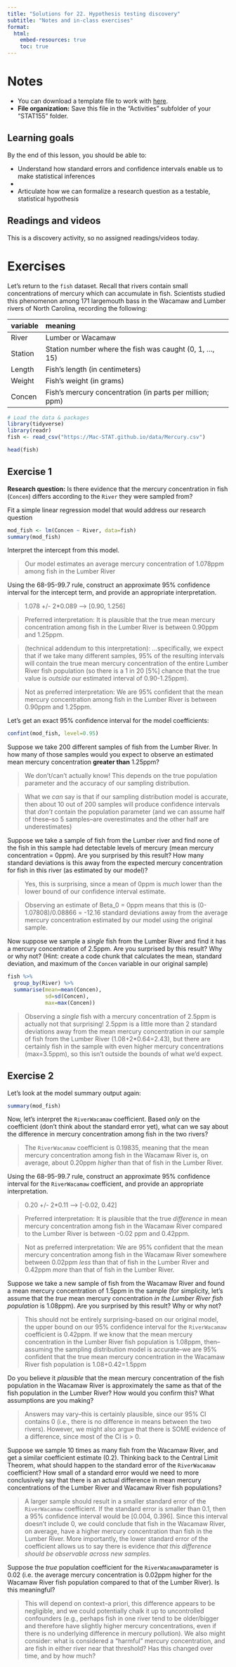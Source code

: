 ```yaml
---
title: "Solutions for 22. Hypothesis testing discovery"
subtitle: "Notes and in-class exercises"
format: 
  html:
    embed-resources: true
    toc: true
---
```


# Notes

- You can download a template file to work with [here](../activity_templates/22_hypothesis_testing_discovery.qmd).
- **File organization:** Save this file in the "Activities" subfolder of your "STAT155" folder.

## Learning goals

By the end of this lesson, you should be able to:

- Understand how standard errors and confidence intervals enable us to make statistical inferences
- 
- Articulate how we can formalize a research question as a testable, statistical hypothesis

## Readings and videos

This is a discovery activity, so no assigned readings/videos today.

# Exercises

Let's return to the `fish` dataset. Recall that rivers contain small concentrations of mercury which can accumulate in fish. Scientists studied this phenomenon among 171 largemouth bass in the Wacamaw and Lumber rivers of North Carolina, recording the following:


| variable | meaning                                                  |
|:---------|:---------------------------------------------------------|
| River    | Lumber or Wacamaw                                        |
| Station  | Station number where the fish was caught (0, 1, ..., 15) |
| Length   | Fish's length (in centimeters)                           |
| Weight   | Fish's weight (in grams)                                 |
| Concen   | Fish's mercury concentration (in parts per million; ppm) |

```r
# Load the data & packages
library(tidyverse)
library(readr)
fish <- read_csv("https://Mac-STAT.github.io/data/Mercury.csv")

head(fish)
```

## Exercise 1

**Research question:** Is there evidence that the mercury concentration in fish (`Concen`) differs according to the `River` they were sampled from?

Fit a simple linear regression model that would address our research question

```r
mod_fish <- lm(Concen ~ River, data=fish)
summary(mod_fish)
```

Interpret the intercept from this model.

> Our model estimates an average mercury concentration of 1.078ppm among fish in the Lumber River 

Using the 68-95-99.7 rule, construct an approximate 95% confidence interval for the intercept term, and provide an appropriate interpretation.

> 1.078 +/- 2*0.089 --> [0.90, 1.256]

> Preferred interpretation: It is plausible that the true mean mercury concentration among fish in the Lumber River is between 0.90ppm and 1.25ppm.

> (technical addendum to this interpretation): ...specifically, we expect that if we take many different samples, 95% of the resulting intervals will contain the true mean mercury concentration of the entire Lumber River fish population (so there is a 1 in 20 [5%] chance that the true value is *outside* our estimated interval of 0.90-1.25ppm).

> Not as preferred interpretation: We are 95% confident that the mean mercury concentration among fish in the Lumber River is between 0.90ppm and 1.25ppm.



Let's get an exact 95% confidence interval for the model coefficients:

```r
confint(mod_fish, level=0.95)
```

Suppose we take 200 different samples of fish from the Lumber River. In how many of those samples would you expect to observe an estimated mean mercury concentration **greater than** 1.25ppm?

> We don't/can't actually know! This depends on the true population parameter and the accuracy of our sampling distribution.

> What we *can* say is that if our sampling distribution model is accurate, then about 10 out of 200 samples will produce confidence intervals that *don't* contain the population parameter (and we can assume half of these--so 5 samples--are overestimates and the other half are underestimates)

Suppose we take a sample of fish from the Lumber river and find none of the fish in this sample had detectable levels of mercury (mean mercury concentration = 0ppm). Are you surprised by this result? How many standard deviations is this away from the expected mercury concentration for fish in this river (as estimated by our model)?

> Yes, this is surprising, since a mean of 0ppm is *much* lower than the lower bound of our confidence interval estimate.

> Observing an estimate of Beta_0 = 0ppm means that this is (0-1.07808)/0.08866 = -12.16 standard deviations away from the average mercury concentration estimated by our model using the original sample.

Now suppose we sample a *single* fish from the Lumber River and find it has a mercury concentration of 2.5ppm. Are you surprised by this result? Why or why not? (Hint: create a code chunk that calculates the mean, standard deviation, and maximum of the `Concen` variable in our original sample)

```r
fish %>% 
  group_by(River) %>% 
  summarise(mean=mean(Concen), 
            sd=sd(Concen), 
            max=max(Concen))
```

> Observing a *single* fish with a mercury concentration of 2.5ppm is actually not that surprising! 2.5ppm is a little more than 2 standard deviations away from the mean mercury concentration in our sample of fish from the Lumber River (1.08+2*0.64=2.43), but there are certainly fish in the sample with even higher mercury concentrations (max=3.5ppm), so this isn't outside the bounds of what we'd expect.

## Exercise 2

Let's look at the model summary output again:

```r
summary(mod_fish)
```

Now, let's interpret the `RiverWacamaw` coefficient. Based *only* on the coefficient (don't think about the standard error yet), what can we say about the difference in mercury concentration among fish in the two rivers?

> The `RiverWacamaw` coefficient is 0.19835, meaning that the mean mercury concentration among fish in the Wacamaw River is, on average, about 0.20ppm *higher* than that of fish in the Lumber River.

Using the 68-95-99.7 rule, construct an approximate 95% confidence interval for the `RiverWacamaw` coefficient, and provide an appropriate interpretation.

> 0.20 +/- 2*0.11 --> [-0.02, 0.42]

> Preferred interpretation: It is plausible that the true *difference* in mean mercury concentration among fish in the Wacamaw River compared to the Lumber River is between -0.02 ppm and 0.42ppm.

> Not as preferred interpretation: We are 95% confident that the mean mercury concentration among fish in the Wacamaw River somewhere between 0.02ppm *less* than that of fish in the Lumber River and 0.42ppm *more* than that of fish in the Lumber River. 

Suppose we take a new sample of fish from the Wacamaw River and found a mean mercury concentration of 1.5ppm in the sample (for simplicity, let's assume that the *true* mean mercury concentration *in the Lumber River fish population* is 1.08ppm). Are you surprised by this result? Why or why not?

> This should not be entirely surprising--based on our original model, the upper bound on our 95% confidence interval for the `RiverWacamaw` coefficient is 0.42ppm. If we know that the mean mercury concentration in the Lumber River fish population is 1.08ppm, then--assuming the sampling distribution model is accurate--we are 95% confident that the true mean mercury concentration in the Wacamaw River fish population is 1.08+0.42=1.5ppm

Do you believe it *plausible* that the mean mercury concentration of the fish population in the Wacamaw River is approximately the same as that of the fish population in the Lumber River? How would you confirm this? What assumptions are you making?

> Answers may vary--this is certainly plausible, since our 95% CI contains 0 (i.e., there is no difference in means between the two rivers). However, we might also argue that there is SOME evidence of a difference, since most of the CI is > 0.

Suppose we sample 10 times as many fish from the Wacamaw River, and get a similar coefficient estimate (0.2). Thinking back to the Central Limit Theorem, what should happen to the standard error of the `RiverWacamaw` coefficient? How small of a standard error would we need to more conclusively say that there is an actual difference in mean mercury concentrations of the Lumber River and Wacamaw River fish populations?

> A larger sample should result in a smaller standard error of the `RiverWacamaw` coefficient. If the standard error is smaller than 0.1, then a 95% confidence interval would be [0.004, 0.396]. Since this interval doesn't include 0, we could conclude that fish in the Wacamaw River, on average, have a higher mercury concentration than fish in the Lumber River. More importantly, the lower standard error of the coefficient allows us to say there is evidence *that this difference should be observable across new samples.*

Suppose the *true* population coefficient for the `RiverWacamaw`parameter is 0.02 (i.e. the average mercury concentration is 0.02ppm higher for the Wacamaw River fish population compared to that of the Lumber River). Is this meaningful? 

> This will depend on context--a priori, this difference appears to be negligible, and we could potentially chalk it up to uncontrolled confounders (e.g., perhaps fish in one river tend to be older/bigger and therefore have slightly higher mercury concentrations, even if there is no underlying difference in mercury pollution). We also might consider: what is considered a "harmful" mercury concentration, and are fish in either river near that threshold? Has this changed over time, and by how much?

